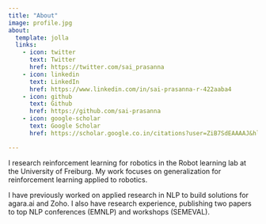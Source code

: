 ```yaml
---
title: "About"
image: profile.jpg
about:
  template: jolla
  links:
    - icon: twitter
      text: Twitter
      href: https://twitter.com/sai_prasanna
    - icon: linkedin
      text: LinkedIn
      href: https://www.linkedin.com/in/sai-prasanna-r-422aaba4
    - icon: github
      text: Github
      href: https://github.com/sai-prasanna
    - icon: google-scholar
      text: Google Scholar
      href: https://scholar.google.co.in/citations?user=ZiB7SdEAAAAJ&hl=en

---
```


I research reinforcement learning for robotics in the Robot learning lab at the University of Freiburg. My work focuses on generalization for reinforcement learning applied to robotics.

I have previously worked on applied research in NLP to build solutions for agara.ai and Zoho. I also have research experience, publishing two papers to top NLP conferences (EMNLP) and workshops (SEMEVAL).